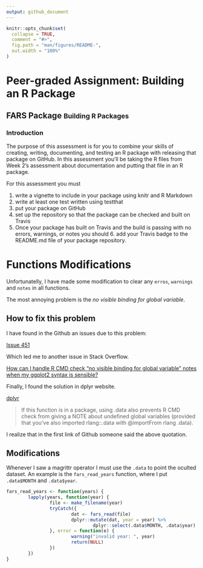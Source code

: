```yaml
---
output: github_document
---
```


<!-- README.md is generated from README.Rmd. -->

```r
knitr::opts_chunk$set(
  collapse = TRUE,
  comment = "#>",
  fig.path = "man/figures/README-",
  out.width = "100%"
)
```


# Peer-graded Assignment: Building an R Package

## FARS Package <small>Building R Packages</small>

### Introduction

The purpose of this assessment is for you to combine your skills of creating, writing, documenting, and testing an R package with releasing that package on GitHub. In this assessment you'll be taking the R files from Week 2's assessment about documentation and putting that file in an R package.

For this assessment you must

1. write a vignette to include in your package using knitr and R Markdown
2. write at least one test written using testthat
3. put your package on GitHub
4. set up the repository so that the package can be checked and built on Travis
5. Once your package has built on Travis and the build is passing with no errors, warnings, or notes you should 6. add your Travis badge to the README.md file of your package repository.

# Functions Modifications

Unfortunatelly, I have made some modification to clear any `erros`, `warnings` and `notes` in all functions.

The most annoying problem is the *no visible binding for global variable*.

## How to fix this problem

I have found in the Github an issues due to this problem:

<a href="https://github.com/STAT545-UBC/Discussion/issues/451" taget="_blank">Issue 451</a>

Which led me to another issue in Stack Overflow.

<a href="https://stackoverflow.com/questions/9439256/how-can-i-handle-r-cmd-check-no-visible-binding-for-global-variable-notes-when" target="_blank">How can I handle R CMD check “no visible binding for global variable” notes when my ggplot2 syntax is sensible?</a>

Finally, I found the solution in dplyr website.

<a href="https://dplyr.tidyverse.org/articles/programming.html#different-data-sets">dplyr</a>

> If this function is in a package, using .data also prevents R CMD check from giving a NOTE about undefined global variables (provided that you’ve also imported rlang::.data with @importFrom rlang .data).

I realize that in the first link of Github someone said the above quotation.

## Modifications

Whenever I saw a magrittr operator I must use the `.data` to point the oculted dataset. An example is the `fars_read_years` function, where I put `.data$MONTH` and `.data$year`.

```r
fars_read_years <- function(years) {
        lapply(years, function(year) {
                file <- make_filename(year)
                tryCatch({
                        dat <- fars_read(file)
                        dplyr::mutate(dat, year = year) %>%
                                dplyr::select(.data$MONTH, .data$year)
                }, error = function(e) {
                        warning("invalid year: ", year)
                        return(NULL)
                })
        })
}
```


